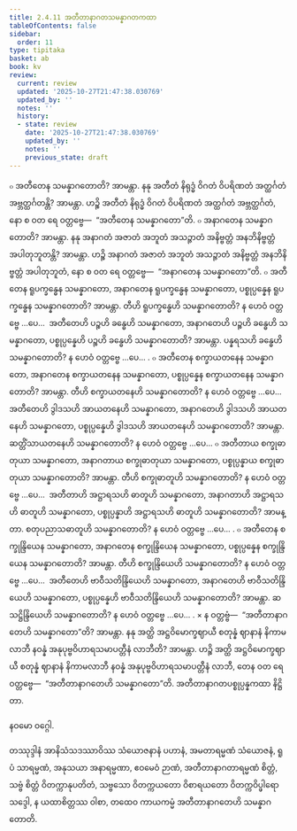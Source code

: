 ```yaml
---
title: 2.4.11 အတီတာနာဂတသမန္နာဂတကထာ
tableOfContents: false
sidebar:
  order: 11
type: tipitaka
basket: ab
book: kv
review:
  current: review
  updated: '2025-10-27T21:47:38.030769'
  updated_by: ''
  notes: ''
  history:
  - state: review
    date: '2025-10-27T21:47:38.030769'
    updated_by: ''
    notes: ''
    previous_state: draft
---
```



<ReviewStatus review={frontmatter.review} showDetails={true} />

<HypothesisAnnotation frontmatter={frontmatter} />

<DynamicBreadcrumb />

<Division number="568" book="kv" e="ch" v="32" p="307">

<Paragraph number="1922" book="kv">
๐ အတီတေန သမန္နာဂတောတိ? အာမန္တာ. နနု အတီတံ နိရုဒ္ဓံ ဝိဂတံ ဝိပရိဏတံ အတ္ထင်္ဂတံ အဗ္ဘတ္ထင်္ဂတန္တိ? အာမန္တာ. ဟဉ္စိ အတီတံ နိရုဒ္ဓံ ဝိဂတံ ဝိပရိဏတံ အတ္ထင်္ဂတံ အဗ္ဘတ္ထင်္ဂတံ, နော စ ဝတ ရေ ဝတ္တဗ္ဗေ—  “အတီတေန သမန္နာဂတော”တိ.
</Paragraph>

<Paragraph number="1923" book="kv">
๐ အနာဂတေန သမန္နာဂတောတိ? အာမန္တာ. နနု အနာဂတံ အဇာတံ အဘူတံ အသဉ္ဇာတံ အနိဗ္ဗတ္တံ အနဘိနိဗ္ဗတ္တံ အပါတုဘူတန္တိ? အာမန္တာ. ဟဉ္စိ အနာဂတံ အဇာတံ အဘူတံ အသဉ္ဇာတံ အနိဗ္ဗတ္တံ အနဘိနိဗ္ဗတ္တံ အပါတုဘူတံ, နော စ ဝတ ရေ ဝတ္တဗ္ဗေ—  “အနာဂတေန သမန္နာဂတော”တိ.
</Paragraph>

</Division>
<Division number="569" book="kv" e="ch" v="32" p="307">

<Paragraph number="1924" book="kv">
๐ အတီတေန ရူပက္ခန္ဓေန သမန္နာဂတော, အနာဂတေန ရူပက္ခန္ဓေန သမန္နာဂတော, ပစ္စုပ္ပန္နေန ရူပက္ခန္ဓေန သမန္နာဂတောတိ? အာမန္တာ. တီဟိ ရူပက္ခန္ဓေဟိ သမန္နာဂတောတိ? န ဟေဝံ ဝတ္တဗ္ဗေ …ပေ…  အတီတေဟိ ပဉ္စဟိ ခန္ဓေဟိ သမန္နာဂတော, အနာဂတေဟိ ပဉ္စဟိ ခန္ဓေဟိ သမန္နာဂတော, ပစ္စုပ္ပန္နေဟိ ပဉ္စဟိ ခန္ဓေဟိ သမန္နာဂတောတိ? အာမန္တာ. ပန္နရသဟိ ခန္ဓေဟိ သမန္နာဂတောတိ? န ဟေဝံ ဝတ္တဗ္ဗေ …ပေ… .
</Paragraph>

<Paragraph number="1925" book="kv">
๐ အတီတေန စက္ခာယတနေန သမန္နာဂတော, အနာဂတေန စက္ခာယတနေန သမန္နာဂတော, ပစ္စုပ္ပန္နေန စက္ခာယတနေန သမန္နာဂတောတိ? အာမန္တာ. တီဟိ စက္ခာယတနေဟိ သမန္နာဂတောတိ? န ဟေဝံ ဝတ္တဗ္ဗေ …ပေ…  အတီတေဟိ ဒွါဒသဟိ အာယတနေဟိ သမန္နာဂတော, အနာဂတေဟိ ဒွါဒသဟိ အာယတနေဟိ သမန္နာဂတော, ပစ္စုပ္ပန္နေဟိ ဒွါဒသဟိ အာယတနေဟိ သမန္နာဂတောတိ? အာမန္တာ. ဆတ္တိံသာယတနေဟိ သမန္နာဂတောတိ? န ဟေဝံ ဝတ္တဗ္ဗေ …ပေ…
</Paragraph>

<Paragraph number="1926" book="kv">
๐ အတီတာယ စက္ခုဓာတုယာ သမန္နာဂတော, အနာဂတာယ စက္ခုဓာတုယာ သမန္နာဂတော, ပစ္စုပ္ပန္နာယ စက္ခုဓာတုယာ သမန္နာဂတောတိ? အာမန္တာ. တီဟိ စက္ခုဓာတူဟိ သမန္နာဂတောတိ? န ဟေဝံ ဝတ္တဗ္ဗေ …ပေ…  အတီတာဟိ အဋ္ဌာရသဟိ ဓာတူဟိ သမန္နာဂတော, အနာဂတာဟိ အဋ္ဌာရသဟိ ဓာတူဟိ သမန္နာဂတော, ပစ္စုပ္ပန္နာဟိ အဋ္ဌာရသဟိ ဓာတူဟိ သမန္နာဂတောတိ? အာမန္တာ. စတုပညာသဓာတူဟိ သမန္နာဂတောတိ? န ဟေဝံ ဝတ္တဗ္ဗေ …ပေ… .
</Paragraph>

<Paragraph number="1927" book="kv">
๐ အတီတေန စက္ခုန္ဒြိယေန သမန္နာဂတော, အနာဂတေန စက္ခုန္ဒြိယေန သမန္နာဂတော, ပစ္စုပ္ပန္နေန စက္ခုန္ဒြိယေန သမန္နာဂတောတိ? အာမန္တာ. တီဟိ စက္ခုန္ဒြိယေဟိ သမန္နာဂတောတိ? န ဟေဝံ ဝတ္တဗ္ဗေ …ပေ…  အတီတေဟိ ဗာဝီသတိန္ဒြိယေဟိ သမန္နာဂတော, အနာဂတေဟိ ဗာဝီသတိန္ဒြိယေဟိ သမန္နာဂတော, ပစ္စုပ္ပန္နေဟိ ဗာဝီသတိန္ဒြိယေဟိ သမန္နာဂတောတိ? အာမန္တာ. ဆသဋ္ဌိန္ဒြိယေဟိ သမန္နာဂတောတိ? န ဟေဝံ ဝတ္တဗ္ဗေ …ပေ… .
</Paragraph>

</Division>
<Division number="570" book="kv" e="ch" v="32" p="308">

<Paragraph number="1928" book="kv">
× န ဝတ္တဗ္ဗံ—  “အတီတာနာဂတေဟိ သမန္နာဂတော”တိ? အာမန္တာ. နနု အတ္ထိ အဋ္ဌဝိမောက္ခဈာယီ စတုန္နံ ဈာနာနံ နိကာမလာဘီ နဝန္နံ အနုပုဗ္ဗဝိဟာရသမာပတ္တီနံ လာဘီတိ? အာမန္တာ. ဟဉ္စိ အတ္ထိ အဋ္ဌဝိမောက္ခဈာယီ စတုန္နံ ဈာနာနံ နိကာမလာဘီ နဝန္နံ အနုပုဗ္ဗဝိဟာရသမာပတ္တီနံ လာဘီ, တေန ဝတ ရေ ဝတ္တဗ္ဗေ—  “အတီတာနာဂတေဟိ သမန္နာဂတော”တိ.

</Paragraph>
</Division>

<Paragraph number="1929" type="center" book="kv">
အတီတာနာဂတပစ္စုပ္ပန္နကထာ နိဋ္ဌိတာ.

  
နဝမော ဝဂ္ဂေါ.



</Paragraph>

<Paragraph number="1930" type="center" book="kv">
တဿုဒ္ဒါနံ


</Paragraph>

<Paragraph number="1931" book="kv">
အာနိသံသဒဿာဝိဿ သံယောဇနာနံ ပဟာနံ, အမတာရမ္မဏံ သံယောဇနံ, ရူပံ သာရမ္မဏံ, အနုသယာ အနာရမ္မဏာ, ဧဝမေဝံ ဉာဏံ, အတီတာနာဂတာရမ္မဏံ စိတ္တံ, သဗ္ဗံ စိတ္တံ ဝိတက္ကာနုပတိတံ, သဗ္ဗသော ဝိတက္ကယတော ဝိစာရယတော ဝိတက္ကဝိပ္ဖါရော သဒ္ဒေါ, န ယထာစိတ္တဿ ဝါစာ, တထေဝ ကာယကမ္မံ အတီတာနာဂတေဟိ သမန္နာဂတောတိ.
</Paragraph>